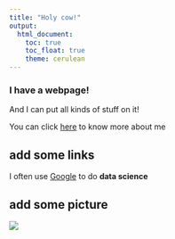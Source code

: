 ```yaml
---
title: "Holy cow!"
output:
  html_document:
    toc: true
    toc_float: true
    theme: cerulean
---
```


### I have a webpage!

And I can put all kinds of stuff on it!

You can click [here](about.html) to know more about me


## add some links
I often use [Google](https://www.google.com/) to do **data science**

## add some picture
![](photo1.jpg)



